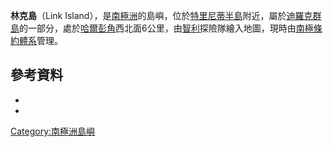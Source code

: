 {{coord|63|16|S|57|56|W|source:GNIS|display=title}}

'''林克島'''（Link Island），是[[南極洲|南極洲]]的島嶼，位於[[特里尼蒂半島|特里尼蒂半島]]附近，屬於[[迪羅克群島|迪羅克群島]]的一部分，處於[[哈爾彭角|哈爾彭角]]西北面6公里，由[[智利|智利]]探險隊繪入地圖，現時由[[南極條約體系|南極條約體系]]管理。

==參考資料==
*{{cite gnis | type = antarid | id = 8867| name = Link Island | accessdate = 2013-06-17}}
*{{usgs-gazetteer|id=8867}}

{{Antarctica-geo-stub}}
[[Category:南極洲島嶼|Category:南極洲島嶼]]